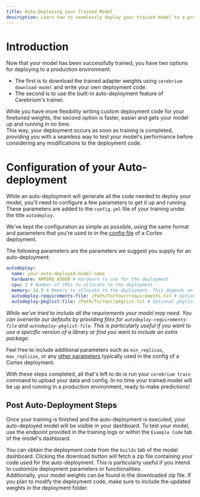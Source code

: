 ```yaml
---
title: Auto-Deploying your Trained Model
description: Learn how to seamlessly deploy your trained model to a production environment.
---
```


# Introduction


Now that your model has been successfully trained, you have two options for deploying to a production environment:

- The first is to download the trained adapter weights using `cerebrium download-model` and write your own deployment code.
- The second is to use the built-in auto-deployment feature of Cerebrium's trainer.

While you have more flexibility writing custom deployment code for your finetuned weights, the second option is faster, easier and gets your model up and running in no time.  
 This way, your deployment occurs as soon as training is completed, providing you with a seamless way to test your model's performance before considering any modifications to the deployment code.

# Configuration of your Auto-deployment

While an auto-deployment will generate all the code needed to deploy your model, you'll need to configure a few parameters to get it up and running. These parameters are added to the `config.yml` file of your training under the title `autodeploy`.

We've kept the configuration as simple as possible, using the same format and parameters that you're used to in the [config file](cerebrium/cortex/advanced-functionality/init-cortex-project) of a Cortex deployment.

The following parameters are the parameters we suggest you supply for an auto-deployment:

```yaml
autodeploy:
  name: your-auto-deployed-model-name
  hardware: AMPERE_A5000 # Hardware to use for the deployment
  cpu: 2 # Number of CPUs to allocate to the deployment
  memory: 14.5 # Memory to allocate to the deployment. This depends on your model but for most 7B models, 14.5GB is sufficient.
  autodeploy-requirements-file: /Path/To/Your/requirements.txt # Optional requirements.txt
  autodeploy-pkglist-file: /Path/To/Your/pkglist.txt # Optional pkglist.txt
```

_While we've tried to include all the requirements your model may need. You can overwrite our defaults by providing files for `autodeploy-requirements-file` and `autodeploy-pkglist-file`. This is particularly useful if you want to use a specific version of a library or find you want to include an extra package._

Feel free to include additional parameters such as `min_replicas`, `max_replicas`, or any [other parameters](cerebrium/cortex/introduction) typically used in the config of a Cortex deployment.

With these steps completed, all that's left to do is run your `cerebrium train` command to upload your data and config. In no time your trained model will be up and running in a production environment, ready to make predictions!

## Post Auto-Deployment Steps

Once your training is finished and the auto-deployment is executed, your auto-deployed model will be visible in your dashboard. To test your model, use the endpoint provided in the training logs or within the `Example Code` tab of the model's dashboard.

You can obtain the deployment code from the `builds` tab of the model dashboard. Clicking the download button will fetch a zip file containing your code used for the auto-deployment. This is particularly useful if you intend to customize deployment parameters or functionalities.  
Additionally, your model weights can be found in the downloaded zip file. If you plan to modify the deployment code, make sure to include the updated weights in the deployment folder.
